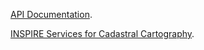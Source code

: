 [API Documentation](https://www.catastro.hacienda.gob.es/webinspire/documentos/inspire-ATOM.pdf).

[INSPIRE Services for Cadastral Cartography](https://www.catastro.hacienda.gob.es/webinspire/index.html).
